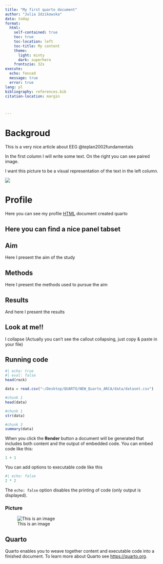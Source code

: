 ```yaml
---
title: "My first quarto document"
author: "Julia Idzikowska"
data: today 
format:
  html:
    self-contained: true
    toc: true
    toc-location: left
    toc-title: My content
    theme:
      light: minty
      dark: superhero
    frontszie: 32x
execute: 
  echo: fenced
  message: true
  error: true
lang: pl
bibliography: references.bib
citation-location: margin



---
```

# Backgroud

This is a very nice article about EEG @teplan2002fundamentals

::: {.grid}

::: {.g-col-4}

In the first column I will write some text. On the right you can see paired image.

:::

::: {.g-col-8}

I want this picture to be a visual representation of the text in the left column.


![](img/b4.png)

:::
:::


# Profile

Here you can see my profile [HTML](myfile.html) document created quarto 

## Here you can find a nice panel tabset

::: {.panel-tabset}

## Aim

Here I present the aim of the study 

## Methods

Here I present the methods used to pursue the aim

## Results

And here I present the results

:::

::: {.callout-warning collapse="true"}

## Look at me!!

I collapse (Actually you can't see the callout collapsing, just copy & paste in your file)

:::

## Running code

```r
#| echo: true
#| eval: false
head(rock)
```

```r
data = read.csv("~/Desktop/QUARTO/NEW_Quarto_ARCA/data/dataset.csv")

#chunk 1
head(data)

#chunk 1
str(data)

#chunk 3 
summary(data)

```


When you click the **Render** button a document will be generated that includes both content and the output of embedded code. You can embed code like this:

```r
1 + 1
```

You can add options to executable code like this 

```r
#| echo: false
2 * 2
```

The `echo: false` option disables the printing of code (only output is displayed).

### Picture

![This is an image](img/b4.png)



## Quarto

Quarto enables you to weave together content and executable code into a finished document. To learn more about Quarto see <https://quarto.org>.




